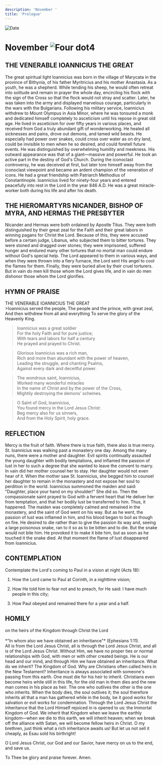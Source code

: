 ```yaml
---
description: 'November '
title: 'Prologue'
---
```


<RunningHead />
<Image src="/title-imprint.png" height={68} width={50} alt="Date" className="title-imprint"/>

# <div id="date">November <Image className="four-dot" src="/four-dot.png" height={15} width={15} alt="Four dot" />4</div>

## THE VENERABLE IOANNICIUS THE GREAT

The great spiritual light Ioannicius was born in the village of Marycata in the province of Bithynia, of his father Myritricius and his mother Anastasia. As a youth, he was a shepherd. While tending his sheep, he would often retreat into solitude and remain in prayer the whole day, encircling his flock with the sign of the Cross so that the flock would not stray and scatter. Later, he was taken into the army and displayed marvelous courage, particularly in the wars with the Bulgarians. Following his military service, Ioannicius withdrew to Mount Olympus in Asia Minor, where he was tonsured a monk and dedicated himself completely to asceticism until his repose in great old age. He lived in asceticism for over fifty years in various places, and received from God a truly abundant gift of wonderworking. He healed all sicknesses and pains, drove out demons, and tamed wild beasts. He especially had power over snakes, could cross over water as on dry land, could be invisible to men when he so desired, and could foretell future events. He was distinguished by overwhelming humility and meekness. His outward appearance was that of a giant—massive and powerful. He took an active part in the destiny of God's Church. During the iconoclast controversy, he was deceived at first, but later tore himself away from the iconoclast viewpoint and became an ardent champion of the veneration of icons. He had a great friendship with Patriarch Methodius of Constantinople. Ioannicius lived for ninety-four years and entered peacefully into rest in the Lord in the year 846 A.D. He was a great miracle-worker both during his life and after his death.

## THE HIEROMARTYRS NICANDER, BISHOP OF MYRA, AND HERMAS THE PRESBYTER

Nicander and Hermas were both ordained by Apostle Titus. They were both distinguished by their great zeal for the Faith and their great labors in winning pagans for Christ the Lord. Because of this, they were accused before a certain judge, Libanus, who subjected them to bitter tortures. They were stoned and dragged over stones; they were imprisoned, suffered hunger and endured many other tortures that no mortal man could endure without God's special help. The Lord appeared to them in various ways, and when they were thrown into a fiery furnace, the Lord sent His angel to cool the flames for them. Finally, they were buried alive by their cruel torturers. But in vain do men kill those whom the Lord gives life, and in vain do men dishonor those whom the Lord glorifies.


## HYMN OF PRAISE
<div style={{textAlign:'center', color:'crimson', fontWeight:'bold'}}>
THE VENERABLE IOANNICIUS THE GREAT
</div>
>Ioannicius served the people,  
The people and the prince, with great zeal,  
And then withdrew from all and everything  
To serve the glory of the Heavenly King.  
  
>Ioannicius was a great soldier  
For the holy Faith and for pure justice;  
With tears and labors for half a century  
He prayed and prayed to Christ.  
  
>Glorious Ioannicius was a rich man,  
Rich and more than abundant with the power of heaven,  
Leading the struggle, and chanting Psalms,  
Against every dark and deceitful power.  
  
>The wondrous saint, Ioannicius,  
Worked many wonderful miracles  
In the name of Christ and by the power of the Cross,  
Mightily destroying the demons' schemes.  
  
>O Saint of God, Ioannicius,  
You found mercy in the Lord Jesus Christ:  
Beg mercy also for us sinners,  
And from the Holy Spirit, holy grace.  


## REFLECTION

Mercy is the fruit of faith. Where there is true faith, there also is true mercy. St. Ioannicius was walking past a monastery one day. Among the many nuns, there were a mother and daughter. Evil spirits continually assaulted the young daughter with bodily temptations, and inflamed the passion of lust in her to such a degree that she wanted to leave the convent to marry. In vain did her mother counsel her to stay. Her daughter would not even hear of it. When the mother saw St. Ioannicius, she begged him to counsel her daughter to remain in the monastery and not expose her soul to perdition in the world. Ioannicius summoned the maiden and said: "Daughter, place your hand on my shoulder!" She did so. Then the compassionate saint prayed to God with a fervent heart that He deliver her from temptation, and that her bodily lust be transferred to him. Thus, it happened. The maiden was completely calmed and remained in the monastery, and the saint of God went on his way. But as he went, the passion of lust was inflamed in him, and his blood began to boil as though on fire. He desired to die rather than to give the passion its way and, seeing a large poisonous snake, ran to it so as to be bitten and to die. But the snake would not bite him. He provoked it to make it bite him, but as soon as he touched it the snake died. At that moment the flame of lust disappeared from Ioannicius.


## CONTEMPLATION

Contemplate the Lord's coming to Paul in a vision at night (Acts 18):

1. How the Lord came to Paul at Corinth, in a nighttime vision;

2. How He told him to fear not and to preach, for He said: I have much people in this city;

3. How Paul obeyed and remained there for a year and a half.


## HOMILY
<div style={{textAlign:'center', color:'crimson', fontWeight:'bold'}}>
on the heirs of the Kingdom through Christ the Lord
</div>
<br />
<div style={{textAlign:'right'}}>
*"In whom also we have obtained an inheritance"* (Ephesians 1:11).
</div>
All is from the Lord Jesus Christ, all is through the Lord Jesus Christ, and all is of the Lord Jesus Christ. Without Him, we have no proper ties or normal relationships with God, with men or with other created beings. He is our head and our mind, and through Him we have obtained an inheritance. What do we inherit? The Kingdom of God. Why are Christians often called heirs in the New Testament? Inheritance is always associated with someone's passing from this earth. One must die for his heir to inherit. Christians even become heirs while still in this life, for the old man in them dies and the new man comes in his place as heir. The one who outlives the other is the one who inherits. When the body dies, the soul outlives it; the soul therefore inherits all that a man has gathered while in the body, be it good works for salvation or evil works for condemnation. Through the Lord Jesus Christ the inheritance that the Lord Himself rejoiced in is opened to us: the Immortal Kingdom of God. We inherit that Kingdom when we leave the earthly kingdom—when we die to this earth, we will inherit heaven; when we break off the alliance with Satan, we will become fellow heirs in Christ. O my brethren, just think what a rich inheritance awaits us! But let us not sell it cheaply, as Esau sold his birthright!

O Lord Jesus Christ, our God and our Savior, have mercy on us to the end, and save us.

To Thee be glory and praise forever. Amen.